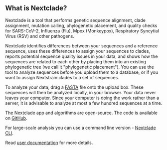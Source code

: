 ## What is Nextclade?

Nextclade is a tool that performs genetic sequence alignment, clade assignment, mutation calling, phylogenetic placement, and quality checks for SARS-CoV-2, Influenza (Flu), Mpox (Monkeypox), Respiratory Syncytial Virus (RSV) and other pathogens.

Nextclade identifies differences between your sequences and a reference sequence, uses these differences to assign your sequences to clades, reports potential sequence quality issues in your data, and shows how the sequences are related to each other by placing them into an existing phylogenetic tree (we call it "phylogenetic placement"). You can use the tool to analyze sequences before you upload them to a database, or if you want to assign Nextstrain clades to a set of sequences.

To analyze your data, drag a [FASTA](https://en.wikipedia.org/wiki/FASTA_format) file onto the upload box. These sequences will then be analyzed locally, in your browser. Your data never leaves your computer. Since your computer is doing the work rather than a server, it is advisable to analyze at most a few hundred sequences at a time.

The Nextclade app and algorithms are open-source. The code is available on [GitHub](https://github.com/nextstrain/nextclade).

For large-scale analysis you can use a command line version - [Nextclade CLI](https://docs.nextstrain.org/projects/nextclade/en/stable/user/nextclade-cli/index.html).

Read [user documentation](https://docs.nextstrain.org/projects/nextclade) for more details.
